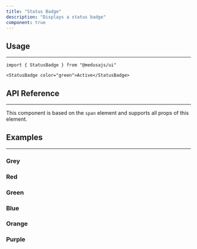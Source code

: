 ---
title: "Status Badge"
description: "Displays a status badge"
component: true
---

<ComponentExample name="status-badge-demo" />

## Usage

---

```tsx
import { StatusBadge } from "@medusajs/ui"
```

```tsx
<StatusBadge color="green">Active</StatusBadge>
```

## API Reference

---

This component is based on the `span` element and supports all props of this element.

<ComponentProps component="status-badge" />

## Examples

---

### Grey

<ComponentExample name="status-badge-grey" />

### Red

<ComponentExample name="status-badge-red" />

### Green

<ComponentExample name="status-badge-green" />

### Blue

<ComponentExample name="status-badge-blue" />

### Orange

<ComponentExample name="status-badge-orange" />

### Purple

<ComponentExample name="status-badge-purple" />
